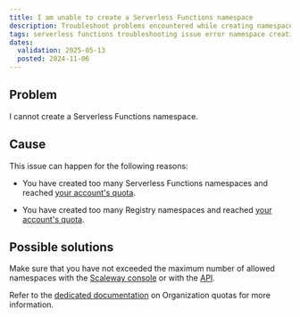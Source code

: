 ```yaml
---
title: I am unable to create a Serverless Functions namespace
description: Troubleshoot problems encountered while creating namespaces for Scaleway Serverless Functions.
tags: serverless functions troubleshooting issue error namespace creation unable
dates:
  validation: 2025-05-13
  posted: 2024-11-06
---
```


## Problem

I cannot create a Serverless Functions namespace.

## Cause

This issue can happen for the following reasons:

- You have created too many Serverless Functions namespaces and reached [your account's quota](/organizations-and-projects/additional-content/organization-quotas/#serverless-functions).

- You have created too many Registry namespaces and reached [your account's quota](/organizations-and-projects/additional-content/organization-quotas/#container-registry).

## Possible solutions

Make sure that you have not exceeded the maximum number of allowed namespaces with the [Scaleway console](https://console.scaleway.com/) or with the [API](https://www.scaleway.com/en/developers/api/serverless-functions/#path-namespaces-list-all-your-namespaces).

Refer to the [dedicated documentation](/organizations-and-projects/additional-content/organization-quotas/) on Organization quotas for more information.